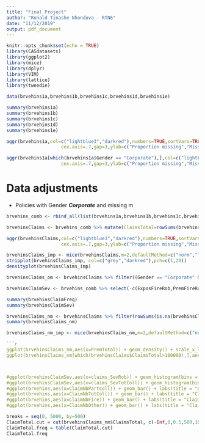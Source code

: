 ```yaml
---
title: "Final Project"
author: "Ronald Tinashe Nhondova - RTN6"
date: "11/12/2019"
output: pdf_document
---
```


```r
knitr::opts_chunk$set(echo = TRUE)
library(CASdatasets)
library(ggplot2)
library(mice)
library(dplyr)
library(VIM)
library(lattice)
library(tweedie)
```

```r
data(brvehins1a,brvehins1b,brvehins1c,brvehins1d,brvehins1e)
```

```r
summary(brvehins1a)
summary(brvehins1b)
summary(brvehins1c)
summary(brvehins1d)
summary(brvehins1e)
```

```r
aggr(brvehins1a,col=c("lightblue3","darkred"),numbers=TRUE,sortVars=TRUE,labels=names(brvehins1a),
                    cex.axis=.7,gap=3,ylab=c("Proportion missing","Missingness pattern"))

aggr(brvehins1a[which(brvehins1a$Gender == "Corporate"),],col=c("lightblue3","darkred"),numbers=TRUE,sortVars=TRUE,labels=names(brvehins1a),
                    cex.axis=.7,gap=3,ylab=c("Proportion missing","Missingness pattern"))
```

# Data adjustments
* Policies with Gender ***Corporate*** and missing m

```r
brvehins_comb <- rbind_all(list(brvehins1a,brvehins1b,brvehins1c,brvehins1d,brvehins1e))

brvehinsClaims <- brvehins_comb %>% mutate(ClaimsTotal=rowSums(brvehins_comb[,c(19:23)])) %>% select(-c(StateAb,ExposFireRob,PremFireRob,VehModel,ClaimNbRob,ClaimNbPartColl,ClaimNbTotColl,ClaimNbFire,ClaimNbOther,ClaimAmountRob,ClaimAmountPartColl, ClaimAmountTotColl, ClaimAmountFire, ClaimAmountOther))

aggr(brvehinsClaims,col=c("lightblue3","darkred"),numbers=TRUE,sortVars=TRUE,labels=names(brvehinsClaims),
                    cex.axis=.7,gap=3,ylab=c("Proportion missing","Missingness pattern"))

```

```r
brvehinsClaims_imp <- mice(brvehinsClaims,m=2,defaultMethod=c("norm","logreg","polyreg","polr"),print=F,seed = 1234)
stripplot(brvehinsClaims_imp, col=c("grey","darkred"),pch=c(1,20))
densityplot(brvehinsClaims_imp)
```

```r

brvehinsClaims_om <- brvehinsClaims %>% filter((Gender == "Corporate" & rowSums(is.na(brvehinsClaims[,c(4:10)]))==0) | (Gender != "Corporate" & rowSums(is.na(brvehinsClaims))==0))

brvehinsClaimSev <- brvehins_comb %>% select(-c(ExposFireRob,PremFireRob,VehModel)) %>% filter((Gender == "Corporate" & rowSums(is.na(brvehins_comb[,c(2:20)]))==0) | (Gender != "Corporate" & rowSums(is.na(brvehins_comb))==0)) %>% mutate(claims_SevRob=ClaimAmountRob/ClaimNbRob,claims_SevPartColl=ClaimAmountPartColl/ClaimNbPartColl,claims_SevTotColl=ClaimAmountTotColl/ClaimNbTotColl,claims_SevFire=ClaimAmountFire/ClaimNbFire,claims_SevOther=ClaimAmountOther/ClaimNbOther) %>% filter(claims_SevRob != Inf & claims_SevPartColl != Inf & claims_SevTotColl != Inf & claims_SevFire != Inf & claims_SevOther != Inf)

summary(brvehinsClaimFreq)
summary(brvehinsClaimSev)
```

```r
brvehinsClaims_nm <- brvehinsClaims %>% filter(rowSums(is.na(brvehinsClaims))==0)
summary(brvehinsClaims_nm)

brvehinsClaims_nm_imp <- mice(brvehinsClaims_nm,m=2,defaultMethod=c("norm","logreg","polyreg","polr"),print=F,seed = 1234,nnet.MaxNWts = 2000)

```

```r

```r

ggplot(brvehinsClaims_nm,aes(x=PremTotal)) + geom_density() + scale_x_log10() + labs(title = "Premium Total")
ggplot(brvehinsClaims_nm[which(brvehinsClaims$ClaimsTotal>100000),],aes(x=ClaimsTotal)) + geom_histogram() + labs(title = "Claims Total") 



#ggplot(brvehinsClaimSev,aes(x=claims_SevRob)) + geom_histogram(bins = 40) + labs(title = "Claim Severity Robbery")
#ggplot(brvehinsClaimSev,aes(x=claims_SevTotColl)) + geom_histogram(bins = 20) + labs(title = "Claim Severity Total Collision")
#ggplot(brvehins,aes(x=ClaimNbPartColl)) + geom_bar() + labs(title = "Claim number Partial Collision")
#ggplot(brvehins,aes(x=ClaimNbTotColl)) + geom_bar() + labs(title = "Claim number Total Collision")
#ggplot(brvehins,aes(x=ClaimNbFire)) + geom_bar() + labs(title = "Claim number Fire")
#ggplot(brvehins,aes(x=ClaimNbOther)) + geom_bar() + labs(title = "Claim number Other")


```

```r
breaks = seq(0, 5000, by=500)
ClaimTotal.cut = cut(brvehinsClaims_nm$ClaimsTotal, c(-Inf,0,0.5,500,1000,1500,2000,2500,3000,10000,100000,1000000), right=FALSE)
ClaimTotal.freq = table(ClaimTotal.cut)
ClaimTotal.freq
```


```r

```
